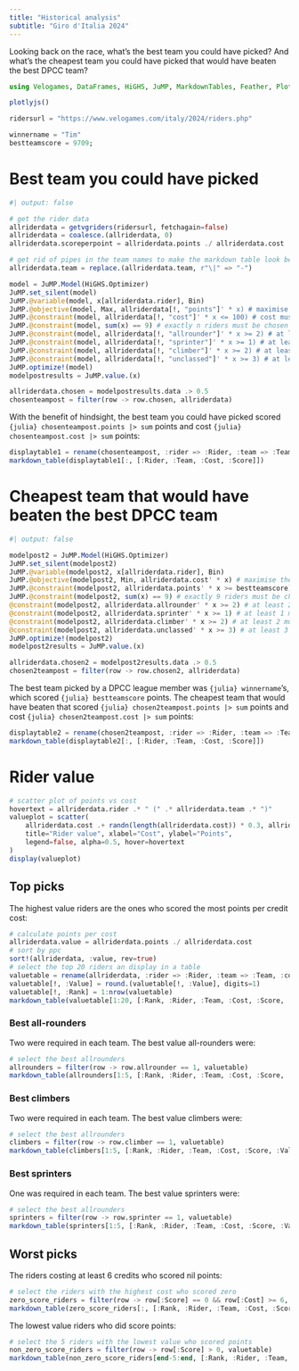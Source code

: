 ```yaml
---
title: "Historical analysis"
subtitle: "Giro d'Italia 2024"
---
```


Looking back on the race, what's the best team you could have picked? And what's the cheapest team you could have picked that would have beaten the best DPCC team?

```julia
using Velogames, DataFrames, HiGHS, JuMP, MarkdownTables, Feather, Plots

plotlyjs()

ridersurl = "https://www.velogames.com/italy/2024/riders.php"

winnername = "Tim"
bestteamscore = 9709;
```

# Best team you could have picked

```julia
#| output: false

# get the rider data
allriderdata = getvgriders(ridersurl, fetchagain=false)
allriderdata = coalesce.(allriderdata, 0)
allriderdata.scoreperpoint = allriderdata.points ./ allriderdata.cost

# get rid of pipes in the team names to make the markdown table look better
allriderdata.team = replace.(allriderdata.team, r"\|" => "-")

model = JuMP.Model(HiGHS.Optimizer)
JuMP.set_silent(model)
JuMP.@variable(model, x[allriderdata.rider], Bin)
JuMP.@objective(model, Max, allriderdata[!, "points"]' * x) # maximise the total score
JuMP.@constraint(model, allriderdata[!, "cost"]' * x <= 100) # cost must be <= 100
JuMP.@constraint(model, sum(x) == 9) # exactly n riders must be chosen
JuMP.@constraint(model, allriderdata[!, "allrounder"]' * x >= 2) # at least 2 must be all rounders
JuMP.@constraint(model, allriderdata[!, "sprinter"]' * x >= 1) # at least 1 must be a sprinter
JuMP.@constraint(model, allriderdata[!, "climber"]' * x >= 2) # at least 2 must be climbers
JuMP.@constraint(model, allriderdata[!, "unclassed"]' * x >= 3) # at least 3 must be unclassed
JuMP.optimize!(model)
modelpostresults = JuMP.value.(x)

allriderdata.chosen = modelpostresults.data .> 0.5
chosenteampost = filter(row -> row.chosen, allriderdata)
```

With the benefit of hindsight, the best team you could have picked scored `{julia} chosenteampost.points |> sum` points and cost `{julia} chosenteampost.cost |> sum` points:

```julia
displaytable1 = rename(chosenteampost, :rider => :Rider, :team => :Team, :cost => :Cost, :points => :Score)
markdown_table(displaytable1[:, [:Rider, :Team, :Cost, :Score]])
```

# Cheapest team that would have beaten the best DPCC team

```julia
#| output: false

modelpost2 = JuMP.Model(HiGHS.Optimizer)
JuMP.set_silent(modelpost2)
JuMP.@variable(modelpost2, x[allriderdata.rider], Bin)
JuMP.@objective(modelpost2, Min, allriderdata.cost' * x) # maximise the total score
JuMP.@constraint(modelpost2, allriderdata.points' * x >= bestteamscore) # cost must be <= 100
JuMP.@constraint(modelpost2, sum(x) == 9) # exactly 9 riders must be chosen
@constraint(modelpost2, allriderdata.allrounder' * x >= 2) # at least 2 must be all rounders
@constraint(modelpost2, allriderdata.sprinter' * x >= 1) # at least 1 must be a sprinter
@constraint(modelpost2, allriderdata.climber' * x >= 2) # at least 2 must be climbers
@constraint(modelpost2, allriderdata.unclassed' * x >= 3) # at least 3 must be unclassed
JuMP.optimize!(modelpost2)
modelpost2results = JuMP.value.(x)

allriderdata.chosen2 = modelpost2results.data .> 0.5
chosen2teampost = filter(row -> row.chosen2, allriderdata)
```

The best team picked by a DPCC league member was `{julia} winnername`'s, which scored `{julia} bestteamscore` points. The cheapest team that would have beaten that scored `{julia} chosen2teampost.points |> sum` points and cost `{julia} chosen2teampost.cost |> sum` points:

```julia
displaytable2 = rename(chosen2teampost, :rider => :Rider, :team => :Team, :cost => :Cost, :points => :Score)
markdown_table(displaytable2[:, [:Rider, :Team, :Cost, :Score]])
```

# Rider value

```julia
# scatter plot of points vs cost
hovertext = allriderdata.rider .* " (" .* allriderdata.team .* ")"
valueplot = scatter(
    allriderdata.cost .+ randn(length(allriderdata.cost)) * 0.3, allriderdata.points, group=allriderdata.team,
    title="Rider value", xlabel="Cost", ylabel="Points",
    legend=false, alpha=0.5, hover=hovertext
)
display(valueplot)
```

## Top picks

The highest value riders are the ones who scored the most points per credit cost:

```julia
# calculate points per cost
allriderdata.value = allriderdata.points ./ allriderdata.cost
# sort by ppc
sort!(allriderdata, :value, rev=true)
# select the top 20 riders an display in a table
valuetable = rename(allriderdata, :rider => :Rider, :team => :Team, :cost => :Cost, :points => :Score, :value => :Value)
valuetable[!, :Value] = round.(valuetable[!, :Value], digits=1)
valuetable[!, :Rank] = 1:nrow(valuetable)
markdown_table(valuetable[1:20, [:Rank, :Rider, :Team, :Cost, :Score, :Value]])
```

### Best all-rounders

Two were required in each team. The best value all-rounders were:

```julia
# select the best allrounders
allrounders = filter(row -> row.allrounder == 1, valuetable)
markdown_table(allrounders[1:5, [:Rank, :Rider, :Team, :Cost, :Score, :Value]])
```

### Best climbers

Two were required in each team. The best value climbers were:

```julia
# select the best allrounders
climbers = filter(row -> row.climber == 1, valuetable)
markdown_table(climbers[1:5, [:Rank, :Rider, :Team, :Cost, :Score, :Value]])
```

### Best sprinters

One was required in each team. The best value sprinters were:

```julia
# select the best allrounders
sprinters = filter(row -> row.sprinter == 1, valuetable)
markdown_table(sprinters[1:5, [:Rank, :Rider, :Team, :Cost, :Score, :Value]])
```

## Worst picks

The riders costing at least 6 credits who scored nil points:

```julia
# select the riders with the highest cost who scored zero
zero_score_riders = filter(row -> row[:Score] == 0 && row[:Cost] >= 6, valuetable)
markdown_table(zero_score_riders[:, [:Rank, :Rider, :Team, :Cost, :Score, :Value]])
```

The lowest value riders who did score points:

```julia
# select the 5 riders with the lowest value who scored points
non_zero_score_riders = filter(row -> row[:Score] > 0, valuetable)
markdown_table(non_zero_score_riders[end-5:end, [:Rank, :Rider, :Team, :Cost, :Score, :Value]])
```
